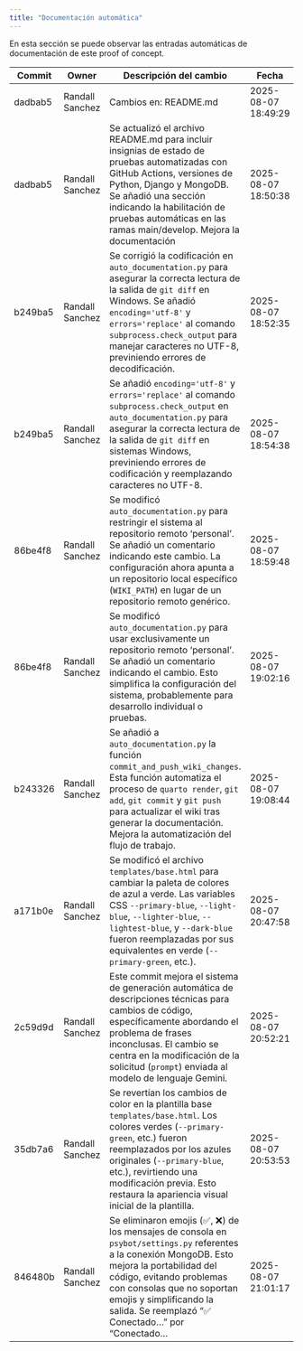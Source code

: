 ```yaml
---
title: "Documentación automática"
---
```


En esta sección se puede observar las entradas automáticas de documentación de este proof of concept.

| Commit             | Owner       | Descripción del cambio | Fecha|
|--------------------|-------------|------------------------|------|
|dadbab5|Randall Sanchez|Cambios en: README.md|2025-08-07 18:49:29|
|dadbab5|Randall Sanchez|Se actualizó el archivo README.md para incluir insignias de estado de pruebas automatizadas con GitHub Actions,  versiones de Python, Django y MongoDB.  Se añadió una sección indicando la habilitación de pruebas automáticas en las ramas main/develop.  Mejora la documentación|2025-08-07 18:50:38|
|b249ba5|Randall Sanchez|Se corrigió la codificación en `auto_documentation.py` para asegurar la correcta lectura de la salida de `git diff` en Windows.  Se añadió `encoding='utf-8'` y `errors='replace'` al comando `subprocess.check_output` para manejar caracteres no UTF-8, previniendo errores de decodificación.|2025-08-07 18:52:35|
|b249ba5|Randall Sanchez|Se añadió `encoding='utf-8'` y `errors='replace'` al comando `subprocess.check_output` en `auto_documentation.py` para asegurar la correcta lectura de la salida de `git diff` en sistemas Windows, previniendo errores de codificación y reemplazando caracteres no UTF-8.|2025-08-07 18:54:38|
|86be4f8|Randall Sanchez|Se modificó `auto_documentation.py` para restringir el sistema al repositorio remoto 'personal'.  Se añadió un comentario indicando este cambio.  La configuración ahora apunta a un repositorio local específico (`WIKI_PATH`) en lugar de un repositorio remoto genérico.|2025-08-07 18:59:48|
|86be4f8|Randall Sanchez|Se modificó `auto_documentation.py` para usar exclusivamente un repositorio remoto 'personal'.  Se añadió un comentario indicando el cambio.  Esto simplifica la configuración del sistema, probablemente para desarrollo individual o pruebas.|2025-08-07 19:02:16|
|b243326|Randall Sanchez|Se añadió a `auto_documentation.py` la función `commit_and_push_wiki_changes`.  Esta función automatiza el proceso de  `quarto render`, `git add`, `git commit` y `git push` para actualizar el wiki tras generar la documentación.  Mejora la automatización del flujo de trabajo.|2025-08-07 19:08:44|
|a171b0e|Randall Sanchez|Se modificó el archivo `templates/base.html` para cambiar la paleta de colores de azul a verde.  Las variables CSS `--primary-blue`, `--light-blue`, `--lighter-blue`, `--lightest-blue`, y `--dark-blue` fueron reemplazadas por sus equivalentes en verde (`--primary-green`, etc.).|2025-08-07 20:47:58|
|2c59d9d|Randall Sanchez|Este commit mejora el sistema de generación automática de descripciones técnicas para cambios de código, específicamente abordando el problema de frases inconclusas.  El cambio se centra en la modificación de la solicitud (`prompt`) enviada al modelo de lenguaje Gemini.|2025-08-07 20:52:21|
|35db7a6|Randall Sanchez|Se revertían los cambios de color en la plantilla base `templates/base.html`.  Los colores verdes (`--primary-green`, etc.) fueron reemplazados por los azules originales (`--primary-blue`, etc.), revirtiendo una modificación previa.  Esto restaura la apariencia visual inicial de la plantilla.|2025-08-07 20:53:53|
|846480b|Randall Sanchez|Se eliminaron emojis (✅, ❌) de los mensajes de consola en `psybot/settings.py` referentes a la conexión MongoDB.  Esto mejora la portabilidad del código, evitando problemas con consolas que no soportan emojis y simplificando la salida.  Se reemplazó  "✅ Conectado..." por "Conectado...|2025-08-07 21:01:17|